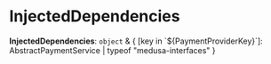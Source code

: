 
# InjectedDependencies

 **InjectedDependencies**: `object` & &#123; [key in \`$&#123;PaymentProviderKey&#125;\`]: AbstractPaymentService \| typeof "medusa-interfaces" &#125;
